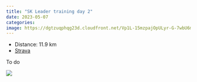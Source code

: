 ```yaml
---
title: "SK Leader training day 2"
date: 2023-05-07
categories: 
image: https://dgtzuqphqg23d.cloudfront.net/Vp1L-15mzpajOpULyr-G-7wbU6mlyQ9v5tgnH1t8aXU-768x576.jpg
---
```


- Distance: 11.9 km
- [Strava](https://www.strava.com/activities/9044488722)

To do

![](https://dgtzuqphqg23d.cloudfront.net/Vp1L-15mzpajOpULyr-G-7wbU6mlyQ9v5tgnH1t8aXU-768x576.jpg)



